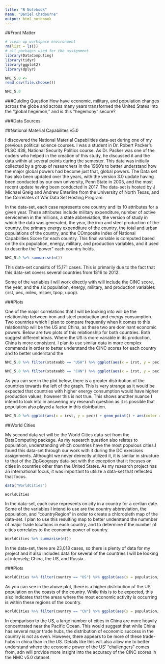 ```yaml
---
title: "R Notebook"
name: "Daniel Chadourne"
output: html_notebook
---
```

##Front Matter
```r
# clean up workspace environment
rm(list = ls())
# all packages used for the assignment
library(DataComputing)
library(tidyr)
library(ggplot2)
library(dplyr)
```

```r
NMC_5.0 <-
read.csv(file.choose())
```

```r
NMC_5.0
```

###Guiding Question
How have economic, military, and population changes across the globe and across many years transformed the United States into the "global hegemon," and is this "hegemony" secure?

###Data Sources

##National Material Capabilites v5.0

I discovered the National Material Capabilities data-set during one of my previous political science courses. I was a student in Dr. Robert Packer's PLSC 438, National Security Politics course. As Dr. Packer was one of the coders who helped in the creation of this study, he discussed it and the data within at several points during the semester. This data was initially collected by a group of researchers in the 1960's to better understand how the major global powers had become just that, global powers. The Data set has also been updated over the years, with the version 3.0 update having been conducted by our own university, Penn State in 2005, and the most recent update having been conducted in 2017. The data-set is hosted by J Michael Greig and Andrew Enterline from the University of North Texas, and the Correlates of War Data Set Hosting Program.

In the data-set, each case represents one country and its 10 attributes for a given year. These attributes include military expenditure, number of active servicemen in the millions, a state abbreviation, the version of study in which the data was generated, the year, the iron and steel production of the country, the primary energy expenditure of the country, the total and urban populations of the country, and the COmposite Index of National Capabilities Score for each country. This final variable is computed based on the six population, energy, military, and production variables, and it used to describe the "power" each country holds.

```r
NMC_5.0 %>% summarise(n())
```
This data-set consists of 15,171 cases. This is primarily due to the fact that this data-set covers several countries from 1816 to 2012.


Some of the variables I will work directly with will include the CINC score, the year, and the six population, energy, military, and production variables (irst, pec, milex, milper, tpop, upop).



###Plots

One of the major correlations that I will be looking into will be the relationship between iron and steel production and energy consumption. Two countries which I plan to compare frequently when it comes to this relationship will be the US and China, as these two are dominant economic powers. Below are two plots of this relationship for both countries. Both suggest different ideas. Where the US is more variable in its production, China is more consistent. I plan to use similar data in more complex commands in order to better understand the CINC scores for each country and to better understand the

```r
NMC_5.0 %>% filter(stateabb == "USA") %>% ggplot(aes(x = irst, y = pec)) + geom_line() + aes(color = stateabb)

```
```r
NMC_5.0 %>% filter(stateabb == "CHN") %>% ggplot(aes(x = irst, y = pec)) + geom_line() + aes(color = stateabb)

```
As you can see in the plot below, there is a greater distribution of the countries towards the left of the graph. This is very strange as it would be expected that countries with higher energy consumption would have higher production values, however this is not true. This shows another nuance I intend to look into in answering my research question as it is possible that population also played a factor in this distribution.  
 
```r
NMC_5.0 %>% ggplot(aes(x = irst, y = pec)) + geom_point() + aes(color = year)
```

##World Cities

My second data set will be the World Cities data-set from the DataComputing package. As my research question also relates to population, understanding which countries have the most populous cities.I found this data-set through our work with it during the DC exercises assignments. Althought we never deirectly utilized it, it is similar in structure to that of the ZipGeograpy data-set with the exception that it focuses on cities in countries other than the United States. As my research project has an international focus, it was important to utilize a data-set that reflected that focus. 

```r
data("WorldCities")
```

```r
WorldCities
```

In the data-set, each case represents on city in a country for a certian date. Some of the variables I intend to use are the country abbreviation, the population, and "countryRegion" in order to create a chloropleth map of the data-set. I plan to use this resulting map to better understand the nummber of major trade locations in each country, and to determine if the number of cities correlates to the economic power of country. 

```r
WorldCities %>% summarise(n())
```
In the data-set, there are 23,018 cases, so there is plenty of data for my project and it also includes data for several of the countries I will be looking at intensely; China, the US, and Russia.

###Plots

```r
WorldCities %>% filter(country == "US") %>% ggplot(aes(x = population, y = lubridate::mdy(date))) + geom_point() + aes(color = region)
```
As you can see in the above plot, there is a higher distribution of the US population on the coasts of the country. While this is to be expected, this also indicates that the areas where the most economic activity is occurring is within these regions of the country. 

```r
WorldCities %>% filter(country == "CN") %>% ggplot(aes(x = population, y = lubridate::mdy(date))) + geom_point() + aes(color = region)
```
In comparison to the US, a large number of cities in China are more heavily concentrated near the Pacific Ocean. This would suggest that while China has several major trade hubs, the distribution of economic success in the country is not as even. However, there appears to be more of these trade-hubs in china than in the US. Details like this will also allow me to better understand where the economic power of the US' "challengers" comes from, adn will provide more insight into the accuracy of the CINC scores in the NMC v5.0 dataset.




